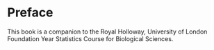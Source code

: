 # Preface {.unnumbered}

This book is a companion to the Royal Holloway, University of London Foundation Year Statistics Course for Biological Sciences.
